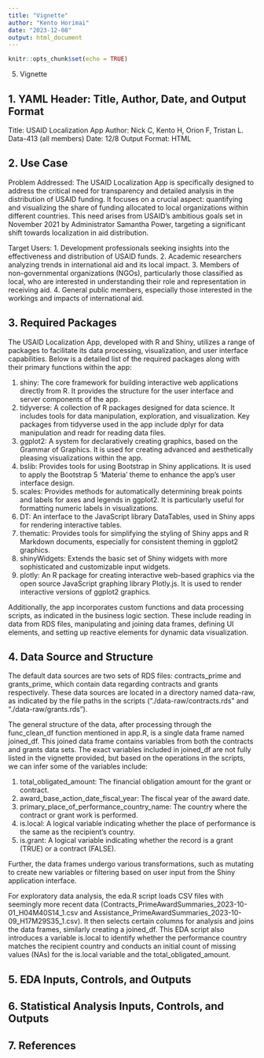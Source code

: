 ```yaml
---
title: "Vignette"
author: "Kento Horimai"
date: "2023-12-08"
output: html_document
---
```


```r
knitr::opts_chunk$set(echo = TRUE)
```

5. Vignette

## 1. YAML Header: Title, Author, Date, and Output Format

Title: USAID Localization App
Author: Nick C, Kento H, Orion F, Tristan L. Data-413 (all members)
Date: 12/8
Output Format: HTML


## 2. Use Case

Problem Addressed: 
The USAID Localization App is specifically designed to address the critical need for transparency and detailed analysis in the distribution of USAID funding. It focuses on a crucial aspect: quantifying and visualizing the share of funding allocated to local organizations within different countries. This need arises from USAID's ambitious goals set in November 2021 by Administrator Samantha Power, targeting a significant shift towards localization in aid distribution.

Target Users: 
1. Development professionals seeking insights into the effectiveness and distribution of USAID funds.
2. Academic researchers analyzing trends in international aid and its local impact.
3. Members of non-governmental organizations (NGOs), particularly those classified as local, who are interested in understanding their role and representation in receiving aid.
4. General public members, especially those interested in the workings and impacts of international aid.


## 3. Required Packages

The USAID Localization App, developed with R and Shiny, utilizes a range of packages to facilitate its data processing, visualization, and user interface capabilities. Below is a detailed list of the required packages along with their primary functions within the app:

1. shiny: The core framework for building interactive web applications directly from R. It provides the structure for the user interface and server components of the app.
2. tidyverse: A collection of R packages designed for data science. It includes tools for data manipulation, exploration, and visualization. Key packages from tidyverse used in the app include dplyr for data manipulation and readr for reading data files.
3. ggplot2: A system for declaratively creating graphics, based on the Grammar of Graphics. It is used for creating advanced and aesthetically pleasing visualizations within the app.
4. bslib: Provides tools for using Bootstrap in Shiny applications. It is used to apply the Bootstrap 5 'Materia' theme to enhance the app's user interface design.
5. scales: Provides methods for automatically determining break points and labels for axes and legends in ggplot2. It is particularly useful for formatting numeric labels in visualizations.
6. DT: An interface to the JavaScript library DataTables, used in Shiny apps for rendering interactive tables.
7. thematic: Provides tools for simplifying the styling of Shiny apps and R Markdown documents, especially for consistent theming in ggplot2 graphics.
8. shinyWidgets: Extends the basic set of Shiny widgets with more sophisticated and customizable input widgets.
9. plotly: An R package for creating interactive web-based graphics via the open source JavaScript graphing library Plotly.js. It is used to render interactive versions of ggplot2 graphics.

Additionally, the app incorporates custom functions and data processing scripts, as indicated in the business logic section. These include reading in data from RDS files, manipulating and joining data frames, defining UI elements, and setting up reactive elements for dynamic data visualization.


## 4. Data Source and Structure
The default data sources are two sets of RDS files: contracts_prime and grants_prime, which contain data regarding contracts and grants respectively. These data sources are located in a directory named data-raw, as indicated by the file paths in the scripts ("./data-raw/contracts.rds" and "./data-raw/grants.rds").

The general structure of the data, after processing through the func_clean_df function mentioned in app.R, is a single data frame named joined_df. This joined data frame contains variables from both the contracts and grants data sets. The exact variables included in joined_df are not fully listed in the vignette provided, but based on the operations in the scripts, we can infer some of the variables include:

1. total_obligated_amount: The financial obligation amount for the grant or contract.
2. award_base_action_date_fiscal_year: The fiscal year of the award date.
3. primary_place_of_performance_country_name: The country where the contract or grant work is performed.
4. is.local: A logical variable indicating whether the place of performance is the same as the recipient's country.
5. is.grant: A logical variable indicating whether the record is a grant (TRUE) or a contract (FALSE).

Further, the data frames undergo various transformations, such as mutating to create new variables or filtering based on user input from the Shiny application interface.

For exploratory data analysis, the eda.R script loads CSV files with seemingly more recent data (Contracts_PrimeAwardSummaries_2023-10-01_H04M40S14_1.csv and Assistance_PrimeAwardSummaries_2023-10-09_H17M29S35_1.csv). It then selects certain columns for analysis and joins the data frames, similarly creating a joined_df. This EDA script also introduces a variable is.local to identify whether the performance country matches the recipient country and conducts an initial count of missing values (NAs) for the is.local variable and the total_obligated_amount.


## 5. EDA Inputs, Controls, and Outputs


## 6. Statistical Analysis Inputs, Controls, and Outputs


## 7. References











